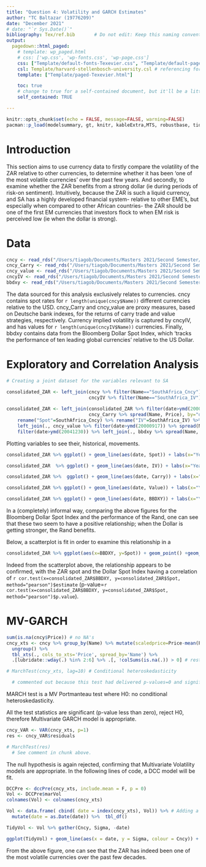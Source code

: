 ```yaml
---
title: "Question 4: Volatility and GARCH Estimates"
author: "TC Baltazar (19776209)"
date: "December 2021"
# date: "`r Sys.Date()`"
bibliography: Tex/ref.bib       # Do not edit: Keep this naming convention and location.
output:
  pagedown::html_paged:
    # template: wp_paged.html
    # css: ['wp.css', 'wp-fonts.css', 'wp-page.css']
    css: ["Template/default-fonts-Texevier.css", "Template/default-page-Texevier.css", "Template/default-Texevier.css"]
    csl: Template/harvard-stellenbosch-university.csl # referencing format used.
    template: ["Template/paged-Texevier.html"]

    toc: true
    # change to true for a self-contained document, but it'll be a litte slower for Pandoc to render
    self_contained: TRUE

---
```


```r
knitr::opts_chunk$set(echo = FALSE, message=FALSE, warning=FALSE)
pacman::p_load(modelsummary, gt, knitr, kableExtra,MTS, robustbase, tidyverse, rugarch, lubridate, forecast, tbl2xts, PerformanceAnalytics)
```

\newpage

# Introduction {-}

This section aims to use currency data to firstly compare the volatility of the ZAR relative to other currencies, to determine whether it has been 'one of the most volatile currencies' over the past few years. And secondly, to examine whether the ZAR benefits from a strong dollar (ie during periods of risk-on sentiment). Intuitively, because the ZAR is such a liquid currency, and SA has a highly developed financial system- relative to other EME's, but especially when compared to other African countries-  the ZAR should be one of the first EM currencies that investors flock to when EM risk is perceived low (ie when the dollar is strong). 

# Data {-}

```r

cncy <- read_rds("/Users/tiagob/Documents/Masters 2021/Second Semester/Financial Econometrics/data/currencies.rds")
cncy_Carry <- read_rds("/Users/tiagob/Documents/Masters 2021/Second Semester/Financial Econometrics/data/cncy_Carry.rds")
cncy_value <- read_rds("/Users/tiagob/Documents/Masters 2021/Second Semester/Financial Econometrics/data/cncy_value.rds")
cncyIV <- read_rds("/Users/tiagob/Documents/Masters 2021/Second Semester/Financial Econometrics/data/cncyIV.rds")
bbdxy <- read_rds("/Users/tiagob/Documents/Masters 2021/Second Semester/Financial Econometrics/data/bbdxy.rds")

```

The data sourced for this analysis exclusively relates to currencies. cncy contains spot rates for `r length(unique(cncy$Name))` different currencies relative to the USD. cncy_Carry and cncy_value are proxy measures, based on Deutsche bank indexes, for the returns of carry trade and value strategies, respectively. Currency implied volatility is captured by cncyIV, and has values for `r length(unique(cncyIV$Name))` currencies. Finally, bbdxy contains data from the Bloomberg Dollar Spot Index, which 'tracks the performance of ten leading global currencies' relative to the US Dollar.

\newpage

# Exploratory and Correlation Analysis {-}

```r

# Creating a joint dataset for the variables relevant to SA

consolidated_ZAR <- left_join(cncy %>% filter(Name=="SouthAfrica_Cncy") %>% filter(date>ymd(19990207)) %>% spread(Name, Price),
                              cncyIV %>% filter(Name=="SouthAfrica_IV") %>% spread(Name, Price), by="date")
    
consolidated_ZAR <- left_join(consolidated_ZAR %>% filter(date>ymd(20000917)), # Carry returns only available from this date
                              cncy_Carry %>% spread(Name, Price), by="date") %>%
    rename("Spot"=SouthAfrica_Cncy) %>% rename("IV"=SouthAfrica_IV) %>% rename("Carry"=DBHVG10U) %>%
    left_join(., cncy_value %>% filter(date>ymd(20000917)) %>% spread(Name, Price), by="date") %>% rename("Value"=DBPPPUSF) %>%
    filter(date>ymd(20041230)) %>% left_join(., bbdxy %>% spread(Name, Price), by="date") # value returns only available from this date


```

Plotting variables to see their, historical, movements.

```r

consolidated_ZAR %>% ggplot() + geom_line(aes(date, Spot)) + labs(x="Year", y="ZAR Spot") + theme_bw()

```

```r
consolidated_ZAR  %>% ggplot() + geom_line(aes(date, IV)) + labs(x="Year", y="ZAR Implied Volatility") + theme_bw()

```

```r

consolidated_ZAR %>%  ggplot() + geom_line(aes(date, Carry)) + labs(x="Year", y="Carry Trade Returns") + theme_bw()

```



```r

consolidated_ZAR %>% ggplot() + geom_line(aes(date, Value)) + labs(x="Year", y="Value Strategy Returns") + theme_bw()

```


```r

consolidated_ZAR %>% ggplot() + geom_line(aes(date, BBDXY)) + labs(x="Year", y="Dollar Spot Index") + theme_bw()

```
In a (completely) informal way, comparing the above figures for the Bloomberg Dollar Spot Index and the performance of the Rand, one can see that these two seem to have a positive relationship; when the Dollar is getting stronger, the Rand benefits.

Below, a scatterplot is fit in order to examine this relationship in a 

```r
consolidated_ZAR %>% ggplot(aes(x=BBDXY, y=Spot)) + geom_point() +geom_smooth(method=lm) + theme_bw()
```

Indeed from the scatterplot above, the relationship appears to be confirmed, with the ZAR spot and the Dollar Spot Index having a correlation of `r cor.test(x=consolidated_ZAR$BBDXY, y=consolidated_ZAR$Spot, method="pearson")$estimate` (p-value=`r cor.test(x=consolidated_ZAR$BBDXY, y=consolidated_ZAR$Spot, method="pearson")$p.value`).

\newpage

# MV-GARCH {-}

```r
sum(is.na(cncy$Price)) # no NA's
cncy_xts <- cncy %>% group_by(Name) %>% mutate(scaledprice=Price-mean(Price)) %>%
  ungroup() %>%
  tbl_xts(., cols_to_xts='Price', spread_by='Name') %>%
  .[lubridate::wday(.) %in% 2:6] %>% .[, !colSums(is.na(.)) > 0] # restricting to only weekdays and eliminating columns with NA's

# MarchTest(cncy_xts, lag=10) # Conditional heteroskedasticity 

  # commented out because this test had delivered p-values=0 and significant test statistics. Once I attempted to knit the final version of this README got **error that systen is computationally singular. Rather than discard the rest of the analysis, I continued without conducting the Heteroskedasticity test to determine the appropriateness of MVGARCH models.
```
MARCH test is a MV Portmanteau test where H0: no conditional heteroskedasticity.

All the test statistics are significant (p-value less than zero), reject H0, therefore Multivariate GARCH model is appropriate. 

```r
cncy_VAR <- VAR(cncy_xts, p=1)
res <- cncy_VAR$residuals

# MarchTest(res)
  # See comment in chunk above.
```
The null hypothesis is again rejected, confirming that Multivariate Volatility models are appropriate.
In the following lines of code, a DCC model will be fit.

```r
DCCPre <- dccPre(cncy_xts, include.mean = F, p = 0)
Vol <- DCCPre$marVol
colnames(Vol) <- colnames(cncy_xts)

Vol <- data.frame( cbind( date = index(cncy_xts), Vol)) %>% # Adding a date column
  mutate(date = as.Date(date)) %>%  tbl_df()

TidyVol <- Vol %>% gather(Cncy, Sigma, -date)
```

```r
ggplot(TidyVol) + geom_line(aes(x = date, y = Sigma, colour = Cncy)) + theme_bw()
```

From the above figure, one can see that the ZAR has indeed been one of the most volatile currencies over the past few decades.





